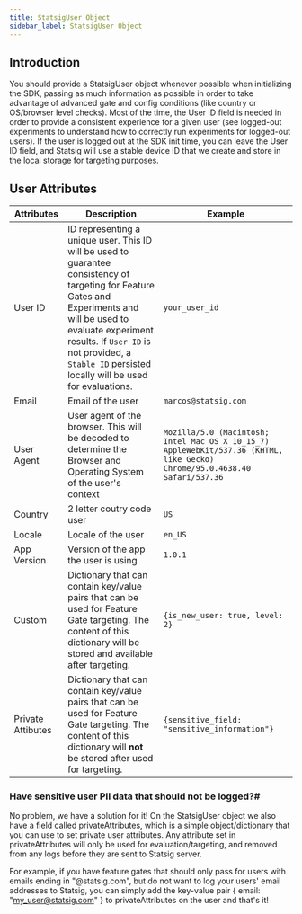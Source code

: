 ```yaml
---
title: StatsigUser Object
sidebar_label: StatsigUser Object
---
```


## Introduction

You should provide a StatsigUser object whenever possible when initializing the SDK, passing as much information as possible in order to take advantage of advanced gate and config conditions (like country or OS/browser level checks). Most of the time, the User ID field is needed in order to provide a consistent experience for a given user (see logged-out experiments to understand how to correctly run experiments for logged-out users). If the user is logged out at the SDK init time, you can leave the User ID field, and Statsig will use a stable device ID that we create and store in the local storage for targeting purposes.

## User Attributes

| Attributes        | Description                                                                                                                                                                                                                                                              | Example                                                                                                                    |
| ----------------- | ------------------------------------------------------------------------------------------------------------------------------------------------------------------------------------------------------------------------------------------------------------------------ | -------------------------------------------------------------------------------------------------------------------------- |
| User ID           | ID representing a unique user. This ID will be used to guarantee consistency of targeting for Feature Gates and Experiments and will be used to evaluate experiment results. If `User ID` is not provided, a `Stable ID` persisted locally will be used for evaluations. | `your_user_id`                                                                                                             |
| Email             | Email of the user                                                                                                                                                                                                                                                        | `marcos@statsig.com`                                                                                                       |
| User Agent        | User agent of the browser. This will be decoded to determine the Browser and Operating System of the user's context                                                                                                                                                      | `Mozilla/5.0 (Macintosh; Intel Mac OS X 10_15_7) AppleWebKit/537.36 (KHTML, like Gecko) Chrome/95.0.4638.40 Safari/537.36` |
| Country           | 2 letter coutry code user                                                                                                                                                                                                                                                | `US`                                                                                                                       |
| Locale            | Locale of the user                                                                                                                                                                                                                                                       | `en_US`                                                                                                                    |
| App Version       | Version of the app the user is using                                                                                                                                                                                                                                     | `1.0.1`                                                                                                                    |
| Custom            | Dictionary that can contain key/value pairs that can be used for Feature Gate targeting. The content of this dictionary will be stored and available after targeting.                                                                                                    | `{is_new_user: true, level: 2}`                                                                                            |
| Private Attibutes | Dictionary that can contain key/value pairs that can be used for Feature Gate targeting. The content of this dictionary will **not** be stored after used for targeting.                                                                                                 | `{sensitive_field: "sensitive_information"}`                                                                               |

### Have sensitive user PII data that should not be logged?#

No problem, we have a solution for it! On the StatsigUser object we also have a field called privateAttributes, which is a simple object/dictionary that you can use to set private user attributes. Any attribute set in privateAttributes will only be used for evaluation/targeting, and removed from any logs before they are sent to Statsig server.

For example, if you have feature gates that should only pass for users with emails ending in "@statsig.com", but do not want to log your users' email addresses to Statsig, you can simply add the key-value pair { email: "my_user@statsig.com" } to privateAttributes on the user and that's it!
